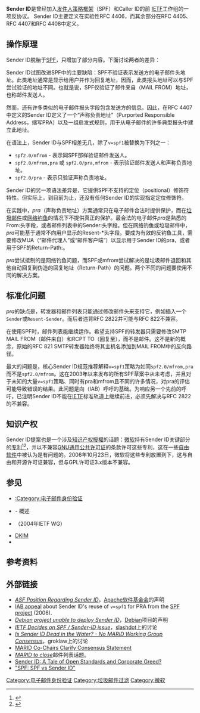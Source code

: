{{NoteTA
|G1=IT
}}
{{校对翻译}}
{{Refimprove|time=2017-02-16T16:54:31+00:00}}
{{Internet_security_protocols}}
'''Sender ID'''是曾经加入[[发件人策略框架|发件人策略框架]]（SPF）和Caller ID的前{{tsl|en|MARID}} [[互联网工程任务组|IETF]]工作组的一项反{{tsl|en|E-mail spoofing|电子邮件欺骗|欺骗}}协议。 Sender ID主要定义在实验性RFC 4406，而其余部分在RFC 4405、RFC 4407和RFC 4408中定义。

== 操作原理 ==
Sender ID脱胎于[[发件人策略框架|SPF]]，只增加了部分内容。下面讨论两者的差异：

Sender ID试图改进SPF中的主要缺陷：SPF不验证表示发送方的电子邮件头地址。此类地址通常是显示给用户并作为回复地址，因而，此类报头地址可以与SPF尝试验证的地址不同。也就是说，SPF仅验证了邮件来自（MAIL FROM）地址，也称邮件发送人。

然而，还有许多类似的电子邮件报头字段包含发送方的信息。因此，在RFC 4407中定义的Sender ID定义了一个“声称负责地址”（Purported Responsible Address，缩写PRA）以及一组启发式规则，用于从电子邮件的许多典型报头中建立此地址。

在语法上，Sender ID与SPF相差无几，除了<tt>v=spf1</tt>被替换为下列之一：
* <tt>spf2.0/mfrom</tt> - 表示同SPF那样验证邮件发送人。
* <tt>spf2.0/mfrom,pra</tt> 或 <tt>spf2.0/pra,mfrom</tt> - 表示验证邮件发送人和声称负责地址。
* <tt>spf2.0/pra</tt> - 表示只验证声称负责地址。
Sender ID的另一项语法差异是，它提供SPF不支持的定位（positional）修饰符特性。但实际上，到目前为止，还没有任何Sender ID的实现指定定位修饰符。

在实践中，''pra''（声称负责地址）方案通常只在电子邮件合法时提供保护，而在[[垃圾邮件|垃圾邮件]]或[[网络钓鱼|网络钓鱼]]的情况下不提供真正的保护。最合法的电子邮件''pra''是熟悉的From:头字段，或者邮件列表中的Sender:头字段。但在网络钓鱼或垃圾邮件中，''pra''可能基于通常不向用户显示的Resent-*头字段。要成为有效的反钓鱼工具，需要修改MUA（“邮件代理人”或“邮件客户端”）以显示用于Sender ID的pra，或者用于SPF的Return-Path:。

''pra''尝试抵制的是网络钓鱼问题，而SPF或mfrom尝试解决的是垃圾邮件退回和其他自动回复到伪造的回复地址（Return-Path）的问题。两个不同的问题要使用不同的解决方案。

== 标准化问题 ==
''pra''的缺点是，转发器和邮件列表只能通过修改邮件头来支持它，例如插入一个<tt>Sender</tt>或<tt>Resent-Sender</tt>。而后者违背RFC 2822并可能与RFC 822不兼容。

在使用SPF时，邮件列表能继续运作。希望支持SPF的转发器只需要修改SMTP MAIL FROM（邮件来自）和RCPT TO（回复至），而不是邮件。这不是新的概念，原始的RFC 821 SMTP转发器始终将其主机名添加到MAIL FROM中的反向路径。

最大的问题是，核心Sender ID规范推荐解释<tt>v=spf1</tt>策略为如同<tt>spf2.0/mfrom,pra</tt>而不是<tt>spf2.0/mfrom</tt>。这在2003年以来发布的所有SPF草案中从未考虑，并且对于未知的大量<tt>v=spf1</tt>策略、同时有pra和mfrom且不同的许多情况，对pra的评估可能导致错误的结果。此问题是向{{tsl|en|Internet Architecture Board|互联网架构委员会}}（IAB）呼吁的基础。为响应另一个先前的呼吁，{{tsl|en|IESG}}已注明Sender ID不能在[[互联网工程任务组|IETF]]标准轨道上继续前进，必须先解决与RFC 2822的不兼容。

== 知识产权 ==
Sender ID提案也是一个涉及[[知识产权|知识产权]][[授權_(法律)|授權]]的话题：[[微软|微软]]持有Sender ID关键部分的[[专利|专利]]<ref>{{cite web |url=http://www.imc.org/ietf-mxcomp/mail-archive/msg04844.html |title=存档副本 |accessdate=2011-12-20 |deadurl=yes |archiveurl=https://web.archive.org/web/20120414184741/http://www.imc.org/ietf-mxcomp/mail-archive/msg04844.html |archivedate=2012-04-14 }}</ref><ref>{{Cite web |url=http://www.internetnews.com/dev-news/article.php/3409971/Exposed+Sender+ID+Patents+Up+Debate.htm |title=存档副本 |accessdate=2017-02-16 |archive-date=2017-04-01 |archive-url=https://web.archive.org/web/20170401035222/http://www.internetnews.com/dev-news/article.php/3409971/Exposed+Sender+ID+Patents+Up+Debate.htm |dead-url=no }}</ref>，并以不兼容[[GNU通用公共许可证|GNU通用公共许可证]]的条款许可这些专利，这在一些[[自由软件|自由软件]]{{tsl|en|Implementation||实现}}中被认为是有问题的。2006年10月23日，微软将这些专利放置到{{tsl|en|Open Specification Promise|开放标准承诺}}下，这与自由和开源许可证兼容，但与GPL许可证3.x版本不兼容。

== 参见 ==
* [[:Category:电子邮件身份验证|:Category:电子邮件身份验证]]
* {{tsl|en|E-mail authentication|电子邮件身份验证}} - 概述
* {{tsl|en|MARID}}（2004年IETF WG）
* [[DKIM|DKIM]]
* {{tsl|en|DomainKeys}}

== 参考资料 ==
{{reflist}}

== 外部链接 ==
* [http://www.apache.org/foundation/docs/sender-id-position.html ''ASF Position Regarding Sender ID'']{{Wayback|url=http://www.apache.org/foundation/docs/sender-id-position.html |date=20170207031327 }}，[[Apache软件基金会|Apache软件基金会]]的声明
* [http://www.iab.org/appeals/2006-02-08-mehnle-appeal.html IAB appeal]{{Wayback|url=http://www.iab.org/appeals/2006-02-08-mehnle-appeal.html |date=20110530023347 }} about Sender ID's reuse of <tt>v=spf1</tt> for PRA from the [https://web.archive.org/web/20060702025443/http://new.openspf.org/ SPF project] (2006).
* [http://www.debian.org/News/2004/20040904 ''Debian project unable to deploy Sender ID'']{{Wayback|url=http://www.debian.org/News/2004/20040904 |date=20170223131848 }}，[[Debian|Debian]]项目的声明
* [[slashdot:04/09/13/1317238|''IETF Decides on SPF / Sender-ID issue'']]，[[slashdot|slashdot]]上的讨论
* [http://www.groklaw.net/article.php?story=20040908180737547 ''Is Sender ID Dead in the Water? - No MARID Working Group Consensus'']{{Wayback|url=http://www.groklaw.net/article.php?story=20040908180737547 |date=20170704133621 }}，groklaw上的讨论
* [http://www.moongroup.com/index.php?option=content&task=view&id=26&Itemid=2 MARID Co-Chairs Clarify Consensus Statement]{{Wayback|url=http://www.moongroup.com/index.php?option=content&task=view&id=26&Itemid=2 |date=20170206185315 }}
* [https://web.archive.org/web/20040929020641/http://www.imc.org/ietf-mxcomp/mail-archive/msg05054.html ''MARID to close'']邮件列表话题。
* [http://www.circleid.com/posts/sender_id_a_tale_of_open_standards_and_corporate_greed_part_i/ Sender ID: A Tale of Open Standards and Corporate Greed?]{{Wayback|url=http://www.circleid.com/posts/sender_id_a_tale_of_open_standards_and_corporate_greed_part_i/ |date=20170206185528 }}
* [https://web.archive.org/web/20071102120517/http://www.openspf.org/SPF_vs_Sender_ID "SPF: SPF vs Sender ID"]

[[Category:电子邮件身份验证|Category:电子邮件身份验证]]
[[Category:垃圾邮件过滤|Category:垃圾邮件过滤]]
[[Category:微软|Category:微软]]